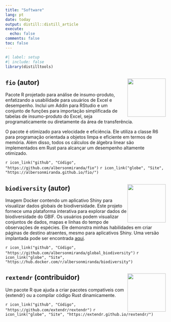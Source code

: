 ```yaml
---
title: "Software"
lang: pt
date: today
output: distill::distill_article
execute:
  echo: false
comments: false
toc: false
---
```


```r
#| label: setup
#| include: false
library(distilltools)
```

## `fio` (autor) <img src="https://raw.githubusercontent.com/albersonmiranda/fio/main/man/figures/leontief.jpg?raw=true" align="right" alt="" width="120" />

Pacote R projetado para análise de insumo-produto, enfatizando a usabilidade para usuários de Excel e desempenho. Inclui um Addin para RStudio e um conjunto de funções para importação simplificada de tabelas de insumo-produto do Excel, seja programaticamente ou diretamente da área de transferência.

O pacote é otimizado para velocidade e eficiência. Ele utiliza a classe R6 para programação orientada a objetos limpa e eficiente em termos de memória. Além disso, todos os cálculos de álgebra linear são implementados em Rust para alcançar um desempenho altamente otimizado.

`r icon_link("github", "Código", "https://github.com/albersonmiranda/fio")`
`r icon_link("globe", "Site", "https://albersonmiranda.github.io/fio/")`

## `biodiversity` (autor) <img src="assets/img/globalbiodiversity.png" align="right" alt="" width="120" />

Imagem Docker contendo um aplicativo Shiny para visualizar dados globais de biodiversidade. Este projeto fornece uma plataforma interativa para explorar dados de biodiversidade do GBIF. Os usuários podem visualizar conjuntos de dados, mapas e linhas do tempo de observações de espécies. Ele demonstra minhas habilidades em criar páginas de destino atraentes, mesmo para aplicativos Shiny. Uma versão implantada pode ser encontrada [aqui](https://albersonmiranda.shinyapps.io/Global_Biodiversity/).

`r icon_link("github", "Código", "https://github.com/albersonmiranda/global_biodiversity")`
`r icon_link("globe", "Site", "https://hub.docker.com/r/albersonmiranda/biodiversity")`

## `rextendr` (contribuidor) <img src="https://raw.githubusercontent.com/extendr/rextendr/main/man/figures/rextendr-logo.png" align="right" alt="" width="120" />

Um pacote R que ajuda a criar pacotes compatíveis com {extendr} ou a compilar código Rust dinamicamente.

`r icon_link("github", "Código", "https://github.com/extendr/rextendr")`
`r icon_link("globe", "Site", "https://extendr.github.io/rextendr/")`
